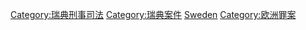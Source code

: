 {{Commonscat|Crime in Sweden}}

[[Category:瑞典刑事司法|Category:瑞典刑事司法]]
[[Category:瑞典案件|Category:瑞典案件]]
[[Category:各國罪案|Sweden]]
[[Category:欧洲罪案|Category:欧洲罪案]]
